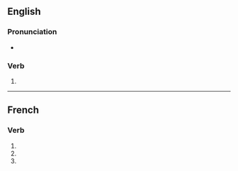 ==English==

===Pronunciation===
* {{IPA|en|/əˈdʒɔɪnz/}}

===Verb===
{{head|en|verb form}}

# {{en-third-person singular of|adjoin}}

----

==French==

===Verb===
{{head|fr|verb form}}

# {{inflection of|fr|adjoindre||1|s|pres|indc}}
# {{inflection of|fr|adjoindre||2|s|pres|indc}}
# {{inflection of|fr|adjoindre||2|s|impr}}